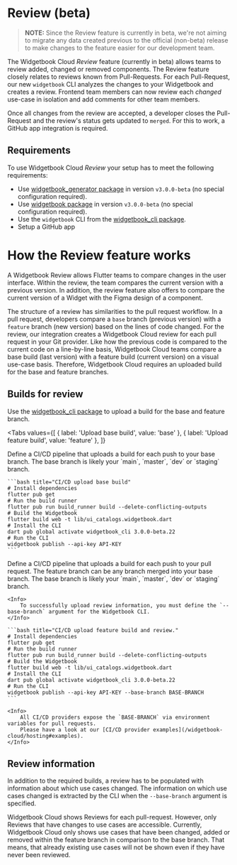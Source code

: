 # Review (beta)

> **NOTE:** Since the Review feature is currently in beta, we're not aiming to migrate any data created previous to the official (non-beta) release to make changes to the feature easier for our development team.

The Widgetbook Cloud _Review_ feature (currently in beta) allows teams to review added, changed or removed components.
The Review feature closely relates to reviews known from Pull-Requests.
For each Pull-Request, our new `widgetbook` CLI analyzes the changes to your Widgetbook and creates a review.
Frontend team members can now review each _changed_ use-case in isolation and add comments for other team members.

Once all changes from the review are accepted, a developer closes the Pull-Request and the review's status gets updated to `merged`.
For this to work, a GitHub app integration is required.

## Requirements

To use Widgetbook Cloud _Review_ your setup has to meet the following requirements:

- Use [widgetbook_generator package](https://pub.dev/packages/widgetbook_generator) in version `v3.0.0-beta` (no special configuration required).
- Use [widgetbook package](https://pub.dev/packages/widgetbook) in version `v3.0.0-beta` (no special configuration required).
- Use the `widgetbook` CLI from the [widgetbook_cli package](https://pub.dev/packages/widgetbook_cli).
- Setup a GitHub app

# How the Review feature works

A Widgetbook Review allows Flutter teams to compare changes in the user interface.
Within the review, the team compares the current version with a previous version.
In addition, the review feature also offers to compare the current version of a Widget with the Figma design of a component.

The structure of a review has similarities to the pull request workflow.
In a pull request, developers compare a `base` branch (previous version) with a `feature` branch (new version) based on the lines of code changed.
For the review, our integration creates a Widgetbook Cloud review for each pull request in your Git provider.
Like how the previous code is compared to the current code on a line-by-line basis, Widgetbook Cloud teams compare a base build (last version) with a feature build (current version) on a visual use-case basis.
Therefore, Widgetbook Cloud requires an uploaded build for the base and feature branches.

## Builds for review

Use the [widgetbook_cli package](https://pub.dev/packages/widgetbook_cli) to upload a build for the base and feature branch.

<Tabs
  values={[
    { label: 'Upload base build', value: 'base' },
    { label: 'Upload feature build', value: 'feature' },
  ]}
>
  <TabItem value="base">
    Define a CI/CD pipeline that uploads a build for each push to your base branch.
    The base branch is likely your `main`, `master`, `dev` or `staging` branch.

    ```bash title="CI/CD upload base build"
    # Install dependencies
    flutter pub get
    # Run the build runner
    flutter pub run build_runner build --delete-conflicting-outputs
    # Build the Widgetbook
    flutter build web -t lib/ui_catalogs.widgetbook.dart
    # Install the CLI
    dart pub global activate widgetbook_cli 3.0.0-beta.22
    # Run the CLI
    widgetbook publish --api-key API-KEY
    ```

  </TabItem>
  <TabItem value="feature">
    Define a CI/CD pipeline that uploads a build for each push to your pull request.
    The feature branch can be any branch merged into your base branch.
    The base branch is likely your `main`, `master`, `dev` or `staging` branch.

    <Info>
        To successfully upload review information, you must define the `--base-branch` argument for the Widgetbook CLI.
    </Info>

    ```bash title="CI/CD upload feature build and review."
    # Install dependencies
    flutter pub get
    # Run the build runner
    flutter pub run build_runner build --delete-conflicting-outputs
    # Build the Widgetbook
    flutter build web -t lib/ui_catalogs.widgetbook.dart
    # Install the CLI
    dart pub global activate widgetbook_cli 3.0.0-beta.22
    # Run the CLI
    widgetbook publish --api-key API-KEY --base-branch BASE-BRANCH
    ```

    <Info>
        All CI/CD providers expose the `BASE-BRANCH` via environment variables for pull requests.
        Please have a look at our [CI/CD provider examples](/widgetbook-cloud/hosting#examples).
    </Info>

  </TabItem>
</Tabs>

## Review information

In addition to the required builds, a review has to be populated with information about which use cases changed.
The information on which use cases changed is extracted by the CLI when the `--base-branch` argument is specified.

<Info>
  Widgetbook Cloud shows Reviews for each pull-request. However, only Reviews that have changes to
  use cases are accessible.
</Info>

<Warning>
  Currently, Widgetbook Cloud only shows use cases that have been changed, added or removed within
  the feature branch in comparison to the base branch. That means, that already existing use cases
  will not be shown even if they have never been reviewed.
</Warning>
